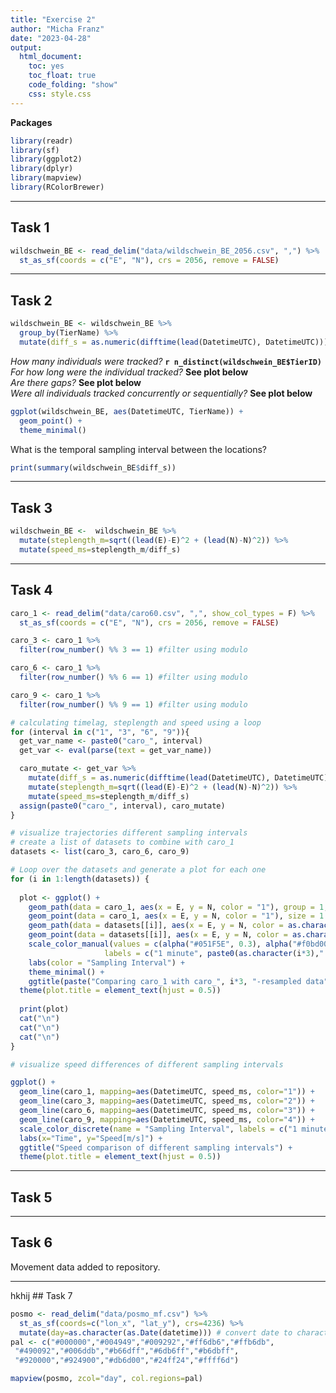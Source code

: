 ```yaml
---
title: "Exercise 2"
author: "Micha Franz"
date: "2023-04-28"
output: 
  html_document:
    toc: yes
    toc_float: true
    code_folding: "show"
    css: style.css
---
```


**Packages**

```r
library(readr)
library(sf)
library(ggplot2)
library(dplyr)
library(mapview)
library(RColorBrewer)
```

***

## Task 1
```r
wildschwein_BE <- read_delim("data/wildschwein_BE_2056.csv", ",") %>%
  st_as_sf(coords = c("E", "N"), crs = 2056, remove = FALSE)
```

***

## Task 2
```r
wildschwein_BE <- wildschwein_BE %>%
  group_by(TierName) %>%
  mutate(diff_s = as.numeric(difftime(lead(DatetimeUTC), DatetimeUTC)))
```

*How many individuals were tracked?* **`r n_distinct(wildschwein_BE$TierID)`**\
*For how long were the individual tracked?* **See plot below**\
*Are there gaps?* **See plot below**\
*Were all individuals tracked concurrently or sequentially?* **See plot below**\

```r
ggplot(wildschwein_BE, aes(DatetimeUTC, TierName)) +
  geom_point() +
  theme_minimal()
```

What is the temporal sampling interval between the locations?\
```r
print(summary(wildschwein_BE$diff_s))
```

***

## Task 3
```r
wildschwein_BE <-  wildschwein_BE %>%
  mutate(steplength_m=sqrt((lead(E)-E)^2 + (lead(N)-N)^2)) %>%
  mutate(speed_ms=steplength_m/diff_s)
```

***

## Task 4
```r
caro_1 <- read_delim("data/caro60.csv", ",", show_col_types = F) %>%
  st_as_sf(coords = c("E", "N"), crs = 2056, remove = FALSE)
```

```r
caro_3 <- caro_1 %>%
  filter(row_number() %% 3 == 1) #filter using modulo

caro_6 <- caro_1 %>%
  filter(row_number() %% 6 == 1) #filter using modulo

caro_9 <- caro_1 %>%
  filter(row_number() %% 9 == 1) #filter using modulo
```  

```r
# calculating timelag, steplength and speed using a loop
for (interval in c("1", "3", "6", "9")){
  get_var_name <- paste0("caro_", interval)
  get_var <- eval(parse(text = get_var_name))

  caro_mutate <- get_var %>%
    mutate(diff_s = as.numeric(difftime(lead(DatetimeUTC), DatetimeUTC))) %>%
    mutate(steplength_m=sqrt((lead(E)-E)^2 + (lead(N)-N)^2)) %>%
    mutate(speed_ms=steplength_m/diff_s)
  assign(paste0("caro_", interval), caro_mutate)
}
```


```r
# visualize trajectories different sampling intervals
# create a list of datasets to combine with caro_1
datasets <- list(caro_3, caro_6, caro_9)

# Loop over the datasets and generate a plot for each one
for (i in 1:length(datasets)) {
  
  plot <- ggplot() +
    geom_path(data = caro_1, aes(x = E, y = N, color = "1"), group = 1, alpha=1) +
    geom_point(data = caro_1, aes(x = E, y = N, color = "1"), size = 1.5) +
    geom_path(data = datasets[[i]], aes(x = E, y = N, color = as.character(i*3)), group = 1) +
    geom_point(data = datasets[[i]], aes(x = E, y = N, color = as.character(i*3)), size = 1.5) +
    scale_color_manual(values = c(alpha("#051F5E", 0.3), alpha("#f0bd00", 1)),
                     labels = c("1 minute", paste0(as.character(i*3)," minutes"))) +
    labs(color = "Sampling Interval") +
    theme_minimal() +
    ggtitle(paste("Comparing caro_1 with caro_", i*3, "-resampled data"))+
  theme(plot.title = element_text(hjust = 0.5))
  
  print(plot)
  cat("\n")
  cat("\n")
  cat("\n")
}
```

```r
# visualize speed differences of different sampling intervals

ggplot() +
  geom_line(caro_1, mapping=aes(DatetimeUTC, speed_ms, color="1")) +
  geom_line(caro_3, mapping=aes(DatetimeUTC, speed_ms, color="2")) +
  geom_line(caro_6, mapping=aes(DatetimeUTC, speed_ms, color="3")) +
  geom_line(caro_9, mapping=aes(DatetimeUTC, speed_ms, color="4")) +
  scale_color_discrete(name = "Sampling Interval", labels = c("1 minute", "3 minutes", "6 minutes", "9 minutes")) + 
  labs(x="Time", y="Speed[m/s]") +
  ggtitle("Speed comparison of different sampling intervals") +
  theme(plot.title = element_text(hjust = 0.5))
```

***

## Task 5

***

## Task 6

Movement data added to repository.

***
hkhij
## Task 7

```r
posmo <- read_delim("data/posmo_mf.csv") %>%
  st_as_sf(coords=c("lon_x", "lat_y"), crs=4236) %>%
  mutate(day=as.character(as.Date(datetime))) # convert date to character, mapview's zcol doesn't recognize the date format somehow
pal <- c("#000000","#004949","#009292","#ff6db6","#ffb6db",
 "#490092","#006ddb","#b66dff","#6db6ff","#b6dbff",
 "#920000","#924900","#db6d00","#24ff24","#ffff6d")

mapview(posmo, zcol="day", col.regions=pal)
```


